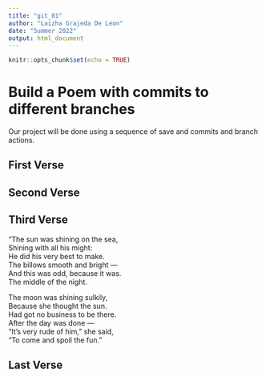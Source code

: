 ```yaml
---
title: "git_01"
author: "Laizha Grajeda De Leon"
date: "Summer 2022"
output: html_document
---
```


```r
knitr::opts_chunk$set(echo = TRUE)
```
# Build a Poem with commits to different branches
Our project will be done using a sequence of save and commits and branch actions.
<!-- Do not modify or change any text in "!--" bracketed areas such as this --- these are instructions to
you, if you change any of this the git program will notice it and compromise your git merging strategy !-->

## First Verse 
<!--Put the first five lines of a poem by Lewis Carrol in this section!-->

## Second Verse
<!--Put the first five lines of a poem by Robert Frost here!-->

## Third Verse
<!--Put the first two verses of The Walrus and the Carpenter here!-->
"The sun was shining on the sea,    
 Shining with all his might:    
He did his very best to make.   
 The billows smooth and bright —    
And this was odd, because it was.   
The middle of the night.    
    
The moon was shining sulkily,    
Because she thought the sun.   
Had got no business to be there.   
After the day was done —    
"It's very rude of him," she said,    
"To come and spoil the fun."    
      
## Last Verse
<!--Put a short poem of your choice 8-20 lines,here!-->
